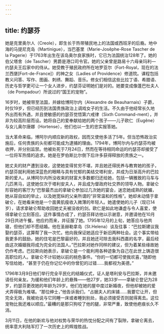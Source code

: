 ```yaml
---
---
---
```

title: 约瑟芬
---




她是克里奥尔人（Creole），即生长于热带殖民地上的法国或西班牙的后裔。地中海的马提尼克岛（Martinigue），当巴基里（Marie-Josěphe-Rose Tascher de la Pagerie）于1763年出生在该岛奥尔良家族时，它已为法国统治128年了。她的伯父塔舍（de Tascher）男爵是港口司令官。她的父亲曾是路易十六母亲玛利—约瑟夫王后家中的侍从。她受教于殖民政府所在地罗亚尔（Fort-Royal，现在的法兰西堡[Fort-de-France]）的神之女（Ladies of Providence）修道院。课程包括教义问答、写作、图画、刺绣、舞蹈、音乐。修女们相信这些比拉丁语、希腊语、历史与哲学更可让一个女人进步，约瑟芬证明她们是对的。她要变成像蓬巴杜夫人（de Pompadour）所说过的“国王的宠物”。

16岁时，她被带至法国，并嫁给博阿尔内（Alexandre de Beauharnais）子爵，时仅19岁，但已经历到法国贵族政治上调戏女子的生活。不久由于他经常长久地外出而有外遇，并且使敏感的约瑟芬觉悟第六戒律（Sixth Command-ment），并非为较高阶层而设。她将自己的爱奉献给她的两个孩子——儿子欧仁（Eugêne）与女儿奥尔唐娜（Hortense），他们也以一生的忠实报答她。

当大革命来临，博阿尔内顺应新的政权，因而又使他多活了5年。但当恐怖政治实施后，任何贵族的头衔都可能成为逮捕的理由。1794年，博阿尔内与约瑟芬均被收押，并分别监禁。他被处死于7月24日，然而在等待相同命运的约瑟芬却接受了一位将军热情的追求。她是在罗伯斯比尔倒下后许多获得释放的贵族之一。

她丈夫的财产遭到没收，这使她变得贫穷不堪，并且她还得抚养与教育她的孩子，约瑟芬就利用她深蓝色的眼睛与具有忧郁的美结交塔利安，并成为日渐高升的巴拉斯的爱人。从博阿尔内所没收来的财富大多数都归还给她，包括一辆雅致的马车与几匹黑马，这使她仅次于塔利安夫人，并且成为督政府社交界的领导人物。拿破仑形容她的客厅为“巴黎最杰出的拿破仑参加过几次她的宴会，迷恋她成熟的妩媚，她从容自如的举止，以及她宽纵的父亲所谓的“非常温和的性格”。她却未动情于拿破仑，在她看来他是一个面黄肌瘦收入微薄的年轻人。她遣使她的儿子（现已14岁），请求拿破仑帮助收回她丈夫被没收的剑。欧仁是如此地谦虚与令人喜爱，使得拿破仑立刻答应。这件事情办成了，约瑟芬拜访他以示谢意，并邀请他在10月29日共进午餐。他应约而来，并征服了她。1795年12月的上旬，她答应与他共寝，但他们却不愿结婚。他在圣赫勒拿岛（St.Helena）谈及往事：“巴拉斯建议我娶约瑟芬，这算帮了我一次忙。他向我保证她适应于新旧两种社会。这个事实带给我更多的鼓励，她的住宅是巴黎最好的，并且她还可除去我科西嘉的名字，最后经由这次婚姻我将成为完全的法国人。”巴拉斯对她作同样的建议，但为着某些缘故她仍作考虑。巴拉斯向她表示，拿破仑是一个能利用各种迹象为自己在此世上铸造很高职位的人。拿破仑不计较她以前的桃色事件。“你的一切都可使我欢喜，”随即他写信给她，“甚至于仍在你记忆中的你曾犯的过错……我都视为美德。”

1796年3月9日他们举行完全平民化的结婚仪式，证人是塔利安与巴拉斯，并未邀请任何亲友。为缓和他们年龄上的悬殊——他27岁，她33岁——拿破仑登记为28岁，约瑟芬更改她的年龄为29岁。他们在她的屋中度过新婚夜，但他却被她的爱犬弄得极为难堪。“那位绅士，”他告诉我们，“占据夫人的床铺……我要它让开，但完全无效，我被劝说与它同睡一床或者睡到别处，我必须接受否则就得离去。这位宠物比我还难以顺应。”最糟的是那只狗咬了他的腿，非常严重，致使他疤痕长久不消。

3月11日，在他的新欢与他对权势与荣华的热忱分配之间有了裂隙，拿破仑离去，统率意大利陆军打了一次历史上的辉煌胜战。